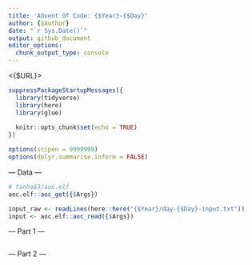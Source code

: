 ```yaml
---
title: 'Advent Of Code: {$Year}-{$Day}'
author: {$Author}
date: "`r Sys.Date()`"
output: github_document
editor_options: 
  chunk_output_type: console
---
```


<{$URL}>

```r
suppressPackageStartupMessages({
  library(tidyverse)
  library(here)
  library(glue)
  
  knitr::opts_chunk$set(echo = TRUE)
})

options(scipen = 9999999)
options(dplyr.summarise.inform = FALSE)
```

--- Data ---

```r
# tanho63/aoc.elf
aoc.elf::aoc_get({$Args})
```

```r
input_raw <- readLines(here::here("{$Year}/day-{$Day}-input.txt"))
input <- aoc.elf::aoc_read({$Args})
```

--- Part 1 ---

```r

```

--- Part 2 ---

```r

```

